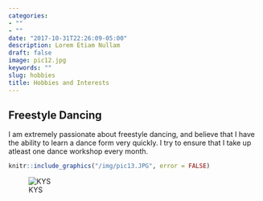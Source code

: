 ```yaml
---
categories:
- ""
- ""
date: "2017-10-31T22:26:09-05:00"
description: Lorem Etiam Nullam
draft: false
image: pic12.jpg
keywords: ""
slug: hobbies
title: Hobbies and Interests
---
```


## Freestyle Dancing 
I am extremely passionate about freestyle dancing, and believe that I have the ability to learn a dance form very quickly. I try to ensure that I take up atleast one dance workshop every month. 

```r
knitr::include_graphics("/img/pic13.JPG", error = FALSE)
```

![KYS]("/Users/kashishsolanki/Desktop/website/static/img/pic13.JPG")



